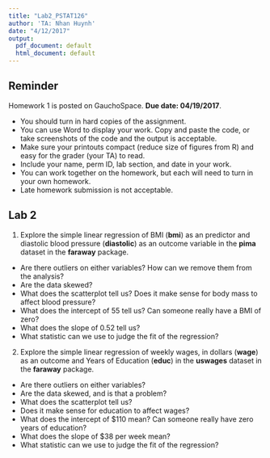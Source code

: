 ```yaml
---
title: "Lab2_PSTAT126"
author: 'TA: Nhan Huynh'
date: "4/12/2017"
output:
  pdf_document: default
  html_document: default
---
```


## Reminder
Homework 1 is posted on GauchoSpace. **Due date: 04/19/2017**.

* You should turn in hard copies of the assignment.
* You can use Word to display your work. Copy and paste the code, or take screenshots of the code and the output is acceptable.
* Make sure your printouts compact (reduce size of figures from R) and easy for the grader (your TA) to read.
* Include your name, perm ID, lab section, and date in your work.
* You can work together on the homework, but each will need to turn in your own homework.
* Late homework submission is not acceptable.

## Lab 2
1. Explore the simple linear regression of BMI (**bmi**) as an predictor and diastolic blood pressure (**diastolic**) as an outcome variable in the **pima** dataset in the **faraway** package. 

* Are there outliers on either variables? How can we remove them from the analysis?
* Are the data skewed?
* What does the scatterplot tell us? Does it make sense for body mass to affect blood pressure?
* What does the intercept of 55 tell us? Can someone really have a BMI of zero?
* What does the slope of 0.52 tell us?
* What statistic can we use to judge the fit of the regression? 

2. Explore the simple linear regression of weekly wages, in dollars (**wage**) as an outcome and Years of Education (**educ**) in the **uswages** dataset in the **faraway** package. 

* Are there outliers on either variables?
* Are the data skewed, and is that a problem?
* What does the scatterplot tell us?
* Does it make sense for education to affect wages?
* What does the intercept of $110 mean? Can someone really have zero years of education?
* What does the slope of $38 per week mean?
* What statistic can we use to judge the fit of the regression?